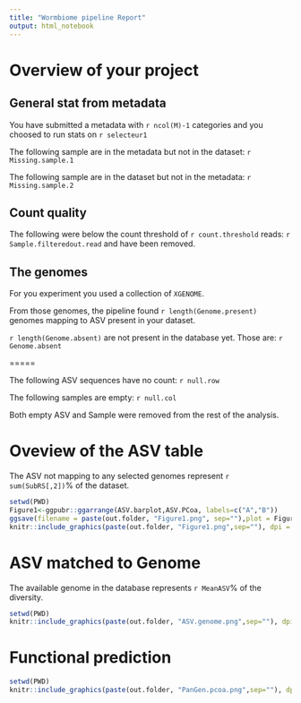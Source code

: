 ```yaml
---
title: "Wormbiome pipeline Report"
output: html_notebook
---
```



# Overview of your project

## General stat from metadata

You have submitted a metadata with `r ncol(M)-1` categories and you choosed to run stats on `r selecteur1`

The following sample are in the metadata but not in the dataset:
`r Missing.sample.1`

The following sample are in the dataset but not in the metadata:
`r Missing.sample.2`

## Count quality

The following were below the count threshold of `r count.threshold` reads: `r Sample.filteredout.read` and have been removed.

## The genomes

For you experiment you used a collection of `XGENOME`. 

From those genomes, the pipeline found `r length(Genome.present)` genomes mapping to ASV present in your dataset. 

`r length(Genome.absent)` are not present in the database yet. 
Those are: `r Genome.absent`

=====

The following ASV sequences have no count:
`r null.row`

The following samples are empty:
`r null.col`

Both empty ASV and Sample were removed from the rest of the analysis.

# Oveview of the ASV table

The ASV not mapping to any selected genomes represent `r sum(SubRS[,2])`% of the dataset.

```R
setwd(PWD)
Figure1<-ggpubr::ggarrange(ASV.barplot,ASV.PCoa, labels=c("A","B"))
ggsave(filename = paste(out.folder, "Figure1.png", sep=""),plot = Figure1, device = "png",width = 20, height = 10, dpi=72)
knitr::include_graphics(paste(out.folder, "Figure1.png",sep=""), dpi = 72)
```

# ASV matched to Genome

The available genome in the database represents `r MeanASV`% of the diversity.

```R
setwd(PWD)
knitr::include_graphics(paste(out.folder, "ASV.genome.png",sep=""), dpi = 72)
```
# Functional prediction 
```R
setwd(PWD)
knitr::include_graphics(paste(out.folder, "PanGen.pcoa.png",sep=""), dpi = 72)
```


